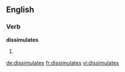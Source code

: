 ==English==

===Verb===
'''dissimulates'''

# {{third-person singular of|[[dissimulate]]}}

[[de:dissimulates]]
[[fr:dissimulates]]
[[vi:dissimulates]]